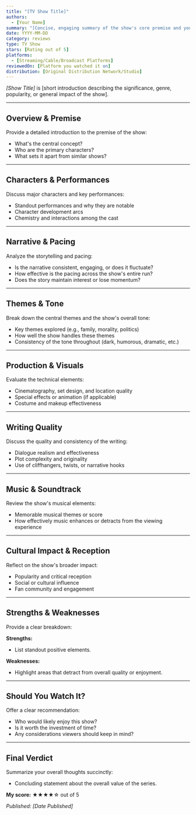 ```yaml
---
title: "[TV Show Title]"
authors:
  - [Your Name]
summary: "[Concise, engaging summary of the show's core premise and your overall impression.]"
date: YYYY-MM-DD
category: reviews
type: TV Show
stars: [Rating out of 5]
platforms:
  - [Streaming/Cable/Broadcast Platforms]
reviewedOn: [Platform you watched it on]
distribution: [Original Distribution Network/Studio]
---
```


_[Show Title]_ is [short introduction describing the significance, genre, popularity, or general impact of the show].

---

## Overview & Premise

Provide a detailed introduction to the premise of the show:

- What's the central concept?
- Who are the primary characters?
- What sets it apart from similar shows?

---

## Characters & Performances

Discuss major characters and key performances:

- Standout performances and why they are notable
- Character development arcs
- Chemistry and interactions among the cast

---

## Narrative & Pacing

Analyze the storytelling and pacing:

- Is the narrative consistent, engaging, or does it fluctuate?
- How effective is the pacing across the show's entire run?
- Does the story maintain interest or lose momentum?

---

## Themes & Tone

Break down the central themes and the show's overall tone:

- Key themes explored (e.g., family, morality, politics)
- How well the show handles these themes
- Consistency of the tone throughout (dark, humorous, dramatic, etc.)

---

## Production & Visuals

Evaluate the technical elements:

- Cinematography, set design, and location quality
- Special effects or animation (if applicable)
- Costume and makeup effectiveness

---

## Writing Quality

Discuss the quality and consistency of the writing:

- Dialogue realism and effectiveness
- Plot complexity and originality
- Use of cliffhangers, twists, or narrative hooks

---

## Music & Soundtrack

Review the show's musical elements:

- Memorable musical themes or score
- How effectively music enhances or detracts from the viewing experience

---

## Cultural Impact & Reception

Reflect on the show's broader impact:

- Popularity and critical reception
- Social or cultural influence
- Fan community and engagement

---

## Strengths & Weaknesses

Provide a clear breakdown:

**Strengths:**
- List standout positive elements.

**Weaknesses:**
- Highlight areas that detract from overall quality or enjoyment.

---

## Should You Watch It?

Offer a clear recommendation:

- Who would likely enjoy this show?
- Is it worth the investment of time?
- Any considerations viewers should keep in mind?

---

## Final Verdict

Summarize your overall thoughts succinctly:

- Concluding statement about the overall value of the series.

**My score:** ★★★★☆ out of 5

_Published: [Date Published]_
